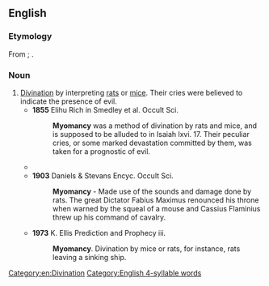 ==English==

===Etymology===
From {{etyl|grc|en}} {{m|grc|μῦς||mouse}}; {{confix|en|myo|mancy}}.

===Noun===
{{en-noun|-}}

# [[divination|Divination]] by interpreting [[rat]]s or [[mice]]. Their cries were believed to indicate the presence of evil.
#* '''1855''' Elihu Rich in Smedley et al. Occult Sci.
#*: '''Myomancy''' was a method of divination by rats and mice, and is supposed to be alluded to in Isaiah lxvi. 17. Their peculiar cries, or some marked devastation committed by them, was taken for a prognostic of evil.
#* {{quote-book|en|title=Our British Ancestors: Who and what Were They?|author=Samuel Lysons|year=1865|passage=Pliny has a chapter on '''myomancy''', or soothsaying by means of rats and mince, (''Nat. Hist., lib. ix. c. 57).}}
#* '''1903''' Daniels & Stevans Encyc. Occult Sci.
#*: '''Myomancy''' - Made use of the sounds and damage done by rats. The great Dictator Fabius Maximus renounced his throne when warned by the squeal of a mouse and Cassius Flaminius threw up his command of cavalry.
#* '''1973''' K. Ellis Prediction and Prophecy iii.
#*: '''Myomancy'''. Divination by mice or rats, for instance, rats leaving a sinking ship.

[[Category:en:Divination]]
[[Category:English 4-syllable words]]